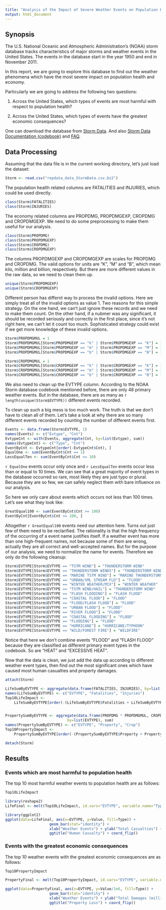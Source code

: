```yaml
---
title: "Analysis of the Impact of Severe Weather Events on Population Health and Economy"
output: html_document
---
```


## Synopsis
The U.S. National Oceanic and Atmospheric Administration's (NOAA) storm database tracks characteristics of major storms and weather events in the United States. The events in the database start in the year 1950 and end in November 2011.

In this report, we are going to explore this database to find out the weather phenomena which have the most severe impact on population health and economy.

Particularly we are going to address the following two questions:

1. Across the United States, which types of events are most harmful with respect to population health?

2. Across the United States, which types of events have the greatest economic consequences?

One can download the database from [Storm Data](https://d396qusza40orc.cloudfront.net/repdata%2Fdata%2FStormData.csv.bz2). And also [Storm Data Documentation (codebook)](https://d396qusza40orc.cloudfront.net/repdata%2Fpeer2_doc%2Fpd01016005curr.pdf) and [FAQ](https://d396qusza40orc.cloudfront.net/repdata%2Fpeer2_doc%2FNCDC%20Storm%20Events-FAQ%20Page.pdf).

## Data Processing
Assuming that the data file is in the current working directory, let's just load the dataset:
```r
Storm <- read.csv("repdata_data_StormData.csv.bz2")
```

The population health related columns are FATALITIES and INJURIES, which could be used directly.
```r
class(Storm$FATALITIES)
class(Storm$INJURIES)
```

The economy related columns are PROPDMG, PROPDMGEXP, CROPDMG and CROPDMGEXP. We need to do some preprocessing to make them useful for our analysis.
```r
class(Storm$PROPDMG)
class(Storm$PROPDMGEXP)
class(Storm$CROPDMG)
class(Storm$CROPDMGEXP)
```

The columns PROPDMGEXP and CROPDMGEXP are scales for PROPDMG and CROPDMG. The valid options for units are "K", "M" and "B", which mean kilo, million and billion, respectively. But there are more different values in the raw data, so we need to clean them up.
```r
unique(Storm$PROPDMGEXP)
unique(Storm$CROPDMGEXP)
```

Different person has differnt way to process the invalid options. Here we simply treat all of the invalid options as value 1. Two reasons for this simple strategy. On the one hand, we can't just ignore these records and we need to make them count. On the other hand, if a nubmer was any significant, it should be recorded seriously and correctly in the first place, since it's not right here, we can't let it count too much. Sophisticated strategy could exist if we get more knowledge of these invalid options.
```r
Storm$PROPDMGMUL = 1
Storm$PROPDMGMUL[Storm$PROPDMGEXP == "k" | Storm$PROPDMGEXP == "K"] = 1000
Storm$PROPDMGMUL[Storm$PROPDMGEXP == "m" | Storm$PROPDMGEXP == "M"] = 1000000
Storm$PROPDMGMUL[Storm$PROPDMGEXP == "b" | Storm$PROPDMGEXP == "B"] = 1000000000

Storm$CROPDMGMUL = 1
Storm$CROPDMGMUL[Storm$CROPDMGEXP == "k" | Storm$CROPDMGEXP == "K"] = 1000
Storm$CROPDMGMUL[Storm$CROPDMGEXP == "m" | Storm$CROPDMGEXP == "M"] = 1000000
Storm$CROPDMGMUL[Storm$CROPDMGEXP == "b" | Storm$CROPDMGEXP == "B"] = 1000000000
```

We also need to clean up the EVTYPE column. According to the NOAA Storm database codebook mentioned before, there are only 48 primary weather events. But in the database, there are as many as `r length(unique(Storm$EVTYPE))` different events recorded.

To clean up such a big mess is too much work. The truth is that we don't have to clean all of them. Let's take a look at why there are so many different events recorded by counting the number of different events first.
```r
Events <- data.frame(Storm$EVTYPE, 1)
names(Events) <- c("Evtype", "Cnt")
EvtypeCnt <- with(Events, aggregate(Cnt, by=list(Evtype), sum))
names(EvtypeCnt) <- c("Type", "Cnt")
EventByCnt <- EvtypeCnt[order(-EvtypeCnt$Cnt), ]
EqualOne <- sum(EventByCnt$Cnt == 1)
LessEqualTen <- sum(EventByCnt$Cnt <= 10)
```

`r EqualOne` events occur only once and `r LessEqualTen` events occur less than or equal to 10 times. We can see that a great majority of event types in the database occurred so rare, most likely they are just typo or plural. Because they are so few, we can safely neglect them with bare influence on our analysis.

So here we only care about events which occurs not less than 100 times. Let's see what they look like:
```r
GreatEqual100 <- sum(EventByCnt$Cnt >= 100)
EventByCnt[EventByCnt$Cnt >= 100, ]
```

Altogether `r GreatEqual100` events need our attention here. Turns out just few of them need to be reclarified. The rationality is that the high frequency of the occurring of a event name justifies itself. If a weather event has more than one high-frequent names, not because some of them are wrong, actually they are all correct and well-accepted names. But for the purpose of our analysis, we need to normalize the name for events. Therefore we only do the following cleanup:
```r
Storm$EVTYPE[Storm$EVTYPE == "TSTM WIND"] = "THUNDERSTORM WIND"
Storm$EVTYPE[Storm$EVTYPE == "THUNDERSTORM WINDS"] = "THUNDERSTORM WIND"
Storm$EVTYPE[Storm$EVTYPE == "MARINE TSTM WIND"] = "MARINE THUNDERSTORM WIND"
Storm$EVTYPE[Storm$EVTYPE == "URBAN/SML STREAM FLD"] = "FLOOD"
Storm$EVTYPE[Storm$EVTYPE == "WINTER WEATHER/MIX"] = "WINTER WEATHER"
Storm$EVTYPE[Storm$EVTYPE == "TSTM WIND/HAIL"] = "THUNDERSTORM WIND"
Storm$EVTYPE[Storm$EVTYPE == "FLASH FLOODING"] = "FLASH FLOOD"
Storm$EVTYPE[Storm$EVTYPE == "COASTAL FLOOD"] = "FLOOD"
Storm$EVTYPE[Storm$EVTYPE == "FLOOD/FLASH FLOOD"] = "FLOOD"
Storm$EVTYPE[Storm$EVTYPE == "URBAN FLOOD"] = "FLOOD"
Storm$EVTYPE[Storm$EVTYPE == "RIVER FLOOD"] = "FLOOD"
Storm$EVTYPE[Storm$EVTYPE == "COASTAL FLOODING"] = "FLOOD"
Storm$EVTYPE[Storm$EVTYPE == "FLOODING"] = "FLOOD"
Storm$EVTYPE[Storm$EVTYPE == "HURRICANE"] = "HURRICANE/TYPHOON"
Storm$EVTYPE[Storm$EVTYPE == "WILD/FOREST FIRE"] = "WILDFIRE"
```

Notice that here we don't combine events "FLOOD" and "FLASH FLOOD" because they are classified as different primary event types in the codebook. So are "HEAT" and "EXCESSIVE HEAT".

Now that the data is clean, we just add the data up according to different weather event types, then find out the most significant ones which have caused most human casualties and property damages.
```r
attach(Storm)

LifeSumByEVTYPE <- aggregate(data.frame(FATALITIES, INJURIES), by=list(EVTYPE), sum)
names(LifeSumByEVTYPE) <- c("EVTYPE", "Fatalities", "Injuries")
Top10LifeImpact <-
    LifeSumByEVTYPE[order(-(LifeSumByEVTYPE$Fatalities + LifeSumByEVTYPE$Injuries))[1:10], ]


PropertySumByEVTYPE <- aggregate(data.frame(PROPDMG * PROPDMGMUL, CROPDMG * CROPDMGMUL),
                            by=list(EVTYPE), sum)
names(PropertySumByEVTYPE) <- c("EVTYPE", "Property", "Crop")
Top10PropertyImpact <-
    PropertySumByEVTYPE[order(-(PropertySumByEVTYPE$Property + PropertySumByEVTYPE$Crop))[1:10], ]

detach(Storm)
```

## Results

### Events which are most harmful to population health
The top 10 most harmful weather events to population health are as follows:
```r
Top10LifeImpact
```

```r
library(reshape2)
LifeFinal <- melt(Top10LifeImpact, id.vars="EVTYPE", variable.name="Type", value.name="Value")

library(ggplot2)
ggplot(data=LifeFinal, aes(x=EVTYPE, y=Value, fill=Type)) +
                    geom_bar(stat="identity") +
                    xlab("Weather Events") + ylab("Total Casualties") +
                    ggtitle("Human Casualty") + coord_flip()
```

### Events with the greatest economic consequences
The top 10 weather events with the greatest economic consequences are as follows:
```r
Top10PropertyImpact
```

```r
PropertyFinal <- melt(Top10PropertyImpact, id.vars="EVTYPE", variable.name="Type", value.name="Value")

ggplot(data=PropertyFinal, aes(x=EVTYPE, y=Value/1e6, fill=Type)) +
                    geom_bar(stat="identity") +
                    xlab("Weather Events") + ylab("Total Damages (millions)") +
                    ggtitle("Property Loss") + coord_flip()

```
